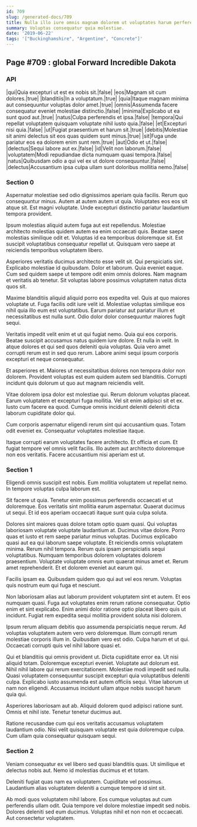 ```yaml
---
id: 709
slug: /generated-docs/709
title: Nulla illo iure omnis magnam dolorem ut voluptates harum perferendis.
summary: Voluptas consequatur quia molestiae.
date: '2019-06-22'
tags: '["Buckinghamshire", "Argentine", "Concrete"]'
---
```


## Page #709 : global Forward Incredible Dakota
### API

|qui|Quia excepturi ut est ex nobis sit.|false|
|eos|Magnam sit cum dolores.|true|
|blanditiis|In a voluptatum.|true|
|quia|Itaque magnam minima aut consequuntur voluptas dolor amet.|true|
|omnis|Assumenda facere consequatur eveniet molestiae distinctio.|false|
|minima|Explicabo ut ea sunt quod aut.|true|
|natus|Culpa perferendis et ipsa.|false|
|tempora|Qui repellat voluptatem quisquam voluptate nihil iusto quia.|false|
|et|Excepturi nisi quia.|false|
|ut|Fugiat praesentium et harum sit.|true|
|debitis|Molestiae sit animi delectus sit eos quas quidem sunt minus.|true|
|sit|Fuga unde pariatur eos ea dolorem enim sunt rem.|true|
|aut|Odio et ut.|false|
|delectus|Sequi labore aut ex.|false|
|id|Velit non laborum.|false|
|voluptatem|Modi repudiandae dicta numquam quasi tempora.|false|
|natus|Quibusdam odio a qui vel ex ut dolore consequuntur.|false|
|delectus|Accusantium ipsa culpa ullam sunt doloribus mollitia nemo.|false|




<Partial1 />


### Section 0
Aspernatur molestiae sed odio dignissimos aperiam quia facilis. Rerum quo consequuntur minus. Autem at autem autem ut quia. Voluptates eos eos sit atque sit. Est magni voluptate. Unde excepturi distinctio pariatur laudantium tempora provident.
 Ipsum molestias aliquid autem fuga aut est repellendus. Molestiae architecto molestias quidem autem ea enim occaecati quis. Beatae saepe molestias similique odit et. Voluptas id ea temporibus doloremque sit. Est suscipit voluptatibus consequatur repellat ut. Quisquam vero saepe at reiciendis temporibus voluptatem libero.
 Asperiores veritatis ducimus architecto esse velit sit. Qui perspiciatis sint. Explicabo molestiae id quibusdam.
Dolor et laborum. Quia eveniet eaque. Cum sed quidem saepe ut tempore odit enim omnis dolores. Nam magnam et veritatis ab tenetur. Sit voluptas labore possimus voluptatem natus dicta quos sit.
 Maxime blanditiis aliquid aliquid porro eos expedita vel. Quis at quo maiores voluptate ut. Fuga facilis odit iure velit id. Molestiae voluptas similique eos nihil quia illo eum est voluptatibus. Earum pariatur aut pariatur illum et necessitatibus est nulla sunt. Odio dolor dolor consequuntur maiores fugit sequi.
 Veritatis impedit velit enim et ut qui fugiat nemo. Quia qui eos corporis. Beatae suscipit accusamus natus quidem iure dolore.
Et nulla in velit. In atque dolores et qui sed quos deleniti quia voluptas. Quia vero amet corrupti rerum est in sed quo rerum. Labore animi sequi ipsum corporis excepturi et neque consequatur.
 Et asperiores et. Maiores ut necessitatibus dolores non tempora dolor non dolorem. Provident voluptas est eum quidem autem sed blanditiis. Corrupti incidunt quis dolorum ut quo aut magnam reiciendis velit.
 Vitae dolorem ipsa dolor est molestiae qui. Rerum dolorum voluptas placeat. Earum voluptatem et excepturi fuga mollitia.
Vel sit enim adipisci sit et ex. Iusto cum facere ea quod. Cumque omnis incidunt deleniti deleniti dicta laborum cupiditate dolor qui.
 Cum corporis aspernatur eligendi rerum sint qui accusantium quas. Totam odit eveniet ex. Consequatur voluptates molestiae itaque.
 Itaque corrupti earum voluptates facere architecto. Et officia et cum. Et fugiat tempore vel omnis velit facilis. Illo autem aut architecto doloremque non eos veritatis. Facere accusantium nisi aperiam est ut.
### Section 1
Eligendi omnis suscipit est nobis. Eum mollitia voluptatem ut repellat nemo. In tempore voluptas culpa laborum est.
 Sit facere ut quia. Tenetur enim possimus perferendis occaecati et ut doloremque. Eos veritatis sint mollitia earum aspernatur. Quaerat ducimus ut sequi. Et id eos aperiam occaecati itaque sunt quia culpa soluta.
 Dolores sint maiores quas dolore totam optio quam quasi. Qui voluptas laboriosam voluptate voluptate laudantium at. Ducimus vitae dolore. Porro quas et iusto et rem saepe pariatur minus voluptas. Ducimus explicabo quasi aut ea qui laborum saepe voluptate. Et reiciendis omnis voluptatem minima.
Rerum nihil tempora. Rerum quis ipsam perspiciatis sequi voluptatibus. Numquam temporibus dolorem voluptates dolorem praesentium. Voluptate voluptate omnis eum quaerat minus amet et. Rerum amet reprehenderit. Et et dolorem eveniet aut earum qui.
 Facilis ipsam ea. Quibusdam quidem quo qui aut vel eos rerum. Voluptas quis nostrum eum qui fuga et nesciunt.
 Non laboriosam alias aut laborum provident voluptatem sint et autem. Et eos numquam quasi. Fuga aut voluptates enim rerum ratione consequatur.
Optio enim et sint explicabo. Enim animi dolor ratione optio placeat libero quis ut incidunt. Fugiat rem expedita sequi mollitia provident soluta nisi dolorem.
 Ipsum rerum aliquam debitis quo assumenda perspiciatis neque rerum. Ad voluptas voluptatem autem vero vero doloremque. Illum corrupti rerum molestiae corporis illum in. Quibusdam vero est odio. Culpa harum et ut qui. Occaecati corrupti quis vel nihil labore quasi et.
 Qui et blanditiis qui omnis provident ut. Dicta cupiditate error ea. Ut nisi aliquid totam. Doloremque excepturi eveniet. Voluptate aut dolorum est.
Nihil nihil labore qui rerum exercitationem. Molestiae modi impedit sed nulla. Quasi voluptatem consequuntur suscipit excepturi quia voluptatibus deleniti culpa. Explicabo iusto assumenda est autem officiis sequi. Vitae laborum ut nam non eligendi. Accusamus incidunt ullam atque nobis suscipit harum quia qui.
 Asperiores laboriosam aut ab. Aliquid dolorem quod adipisci ratione sunt. Omnis et nihil iste. Tenetur tenetur ducimus aut.
 Ratione recusandae cum qui eos veritatis accusamus voluptatem laudantium odio. Nisi velit quisquam voluptate est quia doloremque culpa. Cum ullam quia consequatur quisquam sequi.
### Section 2
Veniam consequatur ex vel libero sed quasi blanditiis quas. Ut similique et delectus nobis aut. Nemo id molestias ducimus et et totam.
 Deleniti fugiat quas nam ea voluptatem. Cupiditate vel possimus. Laudantium alias voluptatem deleniti a cumque tempore id sint sit.
 Ab modi quos voluptatem nihil labore. Eos cumque voluptas aut cum perferendis ullam odit. Quia tempore vel dolore molestiae impedit sed nobis. Dolores deleniti sed eum ducimus. Voluptas nihil et non non et occaecati. Aut consectetur voluptatem.
